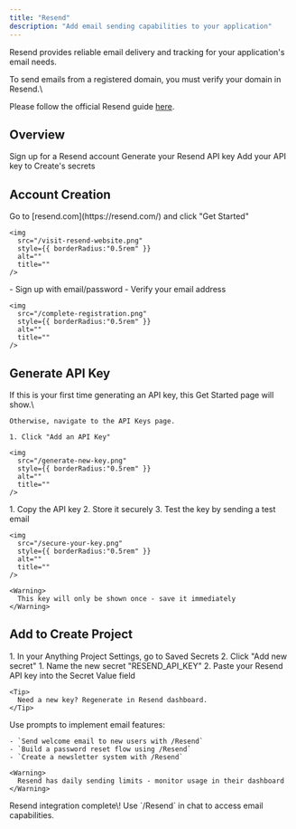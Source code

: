 ```yaml
---
title: "Resend"
description: "Add email sending capabilities to your application"
---
```


Resend provides reliable email delivery and tracking for your application's email needs.

<Warning>
  To send emails from a registered domain, you must verify your domain in Resend.\
  
  Please follow the official Resend guide [here](https://resend.com/docs/dashboard/domains/introduction).
</Warning>

## Overview

<CardGroup cols={2}>
  <Card title="Create Account" icon="user">
    Sign up for a Resend account
  </Card>
  <Card title="Get API Key" icon="key">
    Generate your Resend API key
  </Card>
  <Card title="Connect to Create" icon="plug">
    Add your API key to Create's secrets
  </Card>
</CardGroup>

## Account Creation

<Steps>
  <Step title="Visit Resend Website">
    Go to [resend.com](https://resend.com/) and click "Get Started"

    <img
      src="/visit-resend-website.png"
      style={{ borderRadius:"0.5rem" }}
      alt=""
      title=""
    />
  </Step>
  <Step title="Complete Registration">
    - Sign up with email/password
    - Verify your email address

    <img
      src="/complete-registration.png"
      style={{ borderRadius:"0.5rem" }}
      alt=""
      title=""
    />
  </Step>
</Steps>

## Generate API Key

<Steps>
  <Step title="Create New Key">
    If this is your first time generating an API key, this Get Started page will show.\
    
    Otherwise, navigate to the API Keys page.

    1. Click "Add an API Key"

    <img
      src="/generate-new-key.png"
      style={{ borderRadius:"0.5rem" }}
      alt=""
      title=""
    />
  </Step>
  <Step title="Secure Your Key">
    1. Copy the API key
    2. Store it securely
    3. Test the key by sending a test email

    <img
      src="/secure-your-key.png"
      style={{ borderRadius:"0.5rem" }}
      alt=""
      title=""
    />

    <Warning>
      This key will only be shown once - save it immediately
    </Warning>
  </Step>
</Steps>

## Add to Create Project

<Steps>
  <Step title="Add the Integration">
    1. In your Anything Project Settings, go to Saved Secrets
    2. Click "Add new secret"
  </Step>
  <Step title="Add Your API Key">
    1. Name the new secret "RESEND_API_KEY"
    2. Paste your Resend API key into the Secret Value field

    <Tip>
      Need a new key? Regenerate in Resend dashboard.
    </Tip>
  </Step>
  <Step title="Start Sending">
    Use prompts to implement email features:

    - `Send welcome email to new users with /Resend`
    - `Build a password reset flow using /Resend`
    - `Create a newsletter system with /Resend`

    <Warning>
      Resend has daily sending limits - monitor usage in their dashboard
    </Warning>
  </Step>
</Steps>

<success>
  Resend integration complete\! Use `/Resend` in chat to access email capabilities.
</success>
